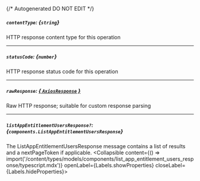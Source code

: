 {/* Autogenerated DO NOT EDIT  */}

##### `contentType`: *{`string`}*
HTTP response content type for this operation

---
##### `statusCode`: *{`number`}*
HTTP response status code for this operation

---
##### `rawResponse`: [*{ `AxiosResponse` }*](https://axios-http.com/docs/res_schema)
Raw HTTP response; suitable for custom response parsing

---
##### `listAppEntitlementUsersResponse?`: *{`components.ListAppEntitlementUsersResponse`}*
The ListAppEntitlementUsersResponse message contains a list of results and a nextPageToken if applicable.
<Collapsible content={() => import('/content/types/models/components/list_app_entitlement_users_response/typescript.mdx')} openLabel={Labels.showProperties} closeLabel={Labels.hideProperties}>
</Collapsible>


